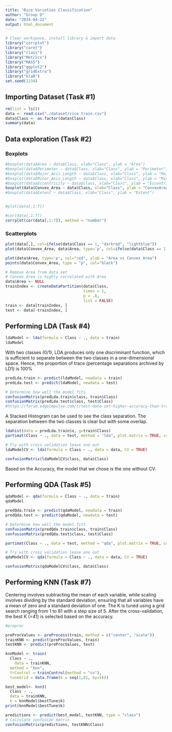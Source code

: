 ```yaml
---
title: "Rice Varieties Classification"
author: "Group D"
date: "2024-04-22"
output: html_document
---
```


```r
# Clear workspace, install library & import data
library("corrplot")
library("caret")
library("class")
library("Metrics")
library("MASS")
library("ggplot2")
library("gridExtra")
library("klaR")
set.seed(1234)
```

## Importing Dataset (Task #1)
```r
rm(list = ls())
data <- read.csv("./dataset/rice_train.csv")
data$Class <- as.factor(data$Class)
summary(data)
```
## Data exploration (Task #2)

### Boxplots
```r
#boxplot(data$Area ~ data$Class, xlab="Class", ylab = "Area")
#boxplot(data$Perimeter ~ data$Class, xlab="Class", ylab = "Perimeter")
#boxplot(data$Major_Axis_Length ~ data$Class, xlab="Class", ylab = "MajorAxisLength")
#boxplot(data$Minor_Axis_Length ~ data$Class, xlab="Class", ylab = "MinorAxisLength")
#boxplot(data$Eccentricity ~ data$Class, xlab="Class", ylab = "Eccentricity")
boxplot(data$Convex_Area ~ data$Class, xlab="Class", ylab = "ConvexArea")
#boxplot(data$Extent ~ data$Class, xlab="Class", ylab = "Extent")


#plot(data[,1:7])

#cor(data[,1:7])
corrplot(cor(data[,1:7]), method = "number")
```

### Scatterplots
```r
plot(data[,], col=ifelse(data$Class == 1, "darkred", "lightblue"))
plot(data$Convex_Area, data$Area, type='p', col=ifelse(data$Class == 1, "darkred", "lightblue"), xlab = "ConvexArea", ylab = "Area")
```

```r
plot(data$Area, type='p', col="red", ylab = "Area vs Convex Area")
points(data$Convex_Area, type = "p", col="black")
```

```r
# Remove Area from data set
# Convex_Area is highly correlated with Area
data$Area <- NULL
trainIndex <- createDataPartition(data$Class,
                                  times = 1,
                                  p = .8, 
                                  list = FALSE)
train <- data[trainIndex, ]
test <- data[-trainIndex, ]
```


## Performing LDA (Task #4)
```r
ldaModel <- lda(formula = Class ~ ., data = train)
ldaModel
```
With two classes (0/1), LDA produces only one discriminant function, which is sufficient to separate between the two classes in a one-dimensional space. Hence, the proportion of trace (percentage separations archived by LD1) is 100%
```r
predLda.train <- predict(ldaModel, newdata = train)
predLda.test <- predict(ldaModel, newdata = test)

# Determine how well the model fits
confusionMatrix(predLda.train$class, train$Class)
confusionMatrix(predLda.test$class, test$Class)
#https://forum.edgeimpulse.com/t/test-data-set-higher-accuracy-than-training-data-set/8200
```
A Stacked Histogram can be used to see the class separation. The separation between the two classes is clear but with some overlap.
```r
ldahist(data = predLda.train$x, g=train$Class)
partimat(Class ~ ., data = test, method = "lda", plot.matrix = TRUE, col.correct='green', col.wrong='red')
```

```r
# Try with cross validation leave one out
ldaModelCV <- lda(formula = Class ~ ., data = data, CV = TRUE)

confusionMatrix(ldaModelCV$class, data$Class)
```
Based on the Accuracy, the model that we chose is the one without CV.

## Performing QDA (Task #5)
```r
qdaModel <- qda(formula = Class ~ ., data = train)
qdaModel
```

```r
predQda.train <- predict(qdaModel, newdata = train)
predQda.test <- predict(qdaModel, newdata = test)

# Determine how well the model fits
confusionMatrix(predQda.train$class, train$Class)
confusionMatrix(predQda.test$class, test$Class)
```

```r
partimat(Class ~ ., data = test, method = "qda", plot.matrix = TRUE, col.correct='green', col.wrong='red')
```

```r
# Try with cross validation leave one out
qdaModelCV <- qda(formula = Class ~ ., data = data, CV = TRUE)

confusionMatrix(qdaModelCV$class, data$Class)
```


## Performing KNN (Task #7)

Centering involves subtracting the mean of each variable, while scaling involves dividing by the standard deviation, ensuring that all variables have a mean of zero and a standard deviation of one.
The K is tuned using a grid search ranging from 1 to 81 with a step size of 5. After the cross-validation, the best K (=41) is selected based on the accuracy.
```r
#preproc

preProcValues <- preProcess(train, method = c("center", "scale"))
trainKNN <- predict(preProcValues, train)
testKNN <- predict(preProcValues, test)

knnModel <- train(
  Class ~ ., 
	data = trainKNN,
  method = "knn", 
  trControl = trainControl(method = "cv"), 
  tuneGrid = data.frame(k = seq(1,81, by=5)))

best_model<- knn3(
  Class ~ .,
  data = trainKNN,
  k = knnModel$bestTune$k)
print(knnModel$bestTune$k)

predictions <- predict(best_model, testKNN, type = "class")
# Calculate confusion matrix
confusionMatrix(predictions, testKNN$Class)
```